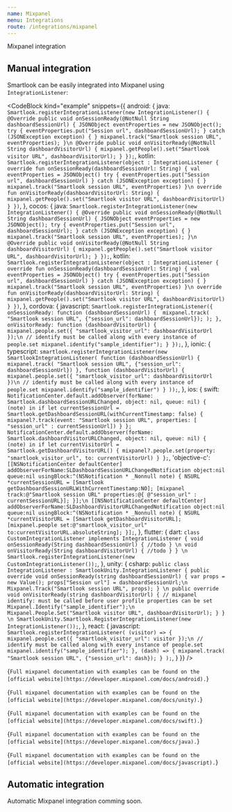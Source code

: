 ```yaml
---
name: Mixpanel
menu: Integrations
route: /integrations/mixpanel
---
```



<TextBlock kind="title">Mixpanel integration</TextBlock>

## Manual integration

Smartlook can be easily integrated into Mixpanel using `IntegrationListener`:

<CodeBlock
  kind="example"
  snippets={{
    android: {
      java: `
Smartlook.registerIntegrationListener(new IntegrationListener() {
    @Override
    public void onSessionReady(@NotNull String dashboardSessionUrl) {
        JSONObject eventProperties = new JSONObject();
        try {
            eventProperties.put("Session url", dashboardSessionUrl);
        } catch (JSONException exception) {
        }
        mixpanel.track("Smartlook session URL", eventProperties);
    }\n
    @Override
    public void onVisitorReady(@NotNull String dashboardVisitorUrl) {
        mixpanel.getPeople().set("Smartlook visitor URL", dashboardVisitorUrl);
    }
});
      `,
      kotlin: `
Smartlook.registerIntegrationListener(object : IntegrationListener {
    override fun onSessionReady(dashboardSessionUrl: String) {
        val eventProperties = JSONObject()
        try {
            eventProperties.put("Session url", dashboardSessionUrl)
        } catch (JSONException exception) {
        }
        mixpanel.track("Smartlook session URL", eventProperties)
    }\n
    override fun onVisitorReady(dashboardVisitorUrl: String) {
        mixpanel.getPeople().set("Smartlook visitor URL", dashboardVisitorUrl)
    }
})
      `,
    },
    cocos: {
      java: `
Smartlook.registerIntegrationListener(new IntegrationListener() {
    @Override
    public void onSessionReady(@NotNull String dashboardSessionUrl) {
        JSONObject eventProperties = new JSONObject();
        try {
            eventProperties.put("Session url", dashboardSessionUrl);
        } catch (JSONException exception) {
        }
        mixpanel.track("Smartlook session URL", eventProperties);
    }\n
    @Override
    public void onVisitorReady(@NotNull String dashboardVisitorUrl) {
        mixpanel.getPeople().set("Smartlook visitor URL", dashboardVisitorUrl);
    }
});
      `,
      kotlin: `
Smartlook.registerIntegrationListener(object : IntegrationListener {
    override fun onSessionReady(dashboardSessionUrl: String) {
        val eventProperties = JSONObject()
        try {
            eventProperties.put("Session url", dashboardSessionUrl)
        } catch (JSONException exception) {
        }
        mixpanel.track("Smartlook session URL", eventProperties)
    }\n
    override fun onVisitorReady(dashboardVisitorUrl: String) {
        mixpanel.getPeople().set("Smartlook visitor URL", dashboardVisitorUrl)
    }
})
      `,
    },
    cordova: {
      javascript: `
Smartlook.registerIntegrationListener({
  onSessionReady: function (dashboardSessionUrl) { 
    mixpanel.track(
    "Smartlook session URL",
    {"session_url": dashboardSessionUrl});
);
  },
  onVisitorReady: function (dashboardVisitorUrl) { 
    mixpanel.people.set({ "smartlook_visitor_url": dashboardVisitorUrl });\n
    // identify must be called along with every instance of people.set
    mixpanel.identify("sample_identifier");
  }
});
      `,
    }, 
    ionic: {
      typescript: `
smartlook.registerIntegrationListener(new SmartlookIntegrationListener(
  function (dashboardSessionUrl) { 
    mixpanel.track(
    "Smartlook session URL",
    {"session_url": dashboardSessionUrl})
  },
  function (dashboardVisitorUrl) { 
    mixpanel.people.set({ "smartlook_visitor_url": dashboardVisitorUrl })\n
    // identify must be called along with every instance of people.set
    mixpanel.identify("sample_identifier")
  }
));
      `,
    }, 
    ios: {
      swift: `
NotificationCenter.default.addObserver(forName: Smartlook.dashboardSessionURLChanged, object: nil, queue: nil) { (note) in
    if let currentSessionUrl = Smartlook.getDashboardSessionURL(withCurrentTimestamp: false) {
        mixpanel?.track(event: "Smartlook session URL", properties: [ "session_url" : currentSessionUrl])
    }
};
NotificationCenter.default.addObserver(forName: Smartlook.dashboardVisitorURLChanged, object: nil, queue: nil) { (note) in
    if let currentVisitorUrl = Smartlook.getDashboardVisitorURL() {
        mixpanel?.people.set(property: "smartlook_visitor_url", to: currentVisitorUrl)
    }
};
      `,
      'objective-c': `
[[NSNotificationCenter defaultCenter] addObserverForName:SLDashboardSessionURLChangedNotification object:nil queue:nil usingBlock:^(NSNotification * _Nonnull note) {
    NSURL *currentSessionURL = [Smartlook getDashboardSessionURLWithCurrentTimestamp:NO];
    [mixpanel track:@"Smartlook session URL" properties:@{ @"session_url" : currentSessionURL}];
}];\n
[[NSNotificationCenter defaultCenter] addObserverForName:SLDashboardVisitorURLChangedNotification object:nil queue:nil usingBlock:^(NSNotification * _Nonnull note) {
    NSURL *currentVisitorURL = [Smartlook getDashboardVisitorURL];
    [mixpanel.people set:@"smartlook_visitor_url" to:currentVisitorURL.absoluteString];
}];
      `,
    },
    flutter: {
      dart: `
class CustomIntegrationListener implements IntegrationListener {
  void onSessionReady(String dashboardSessionUrl) {
    //todo
  }
\n
  void onVisitorReady(String dashboardVisitorUrl) {
    //todo
  }
}
\n
Smartlook.registerIntegrationListener(new CustomIntegrationListener());
      `,
  },
  unity: {
    csharp: `
public class IntegrationListener : SmartlookUnity.IntegrationListener
{
    public override void onSessionReady(string dashboardSessionUrl)
    {
        var props = new Value();
        props["Session url"] = dashboardSessionUrl;\n
        Mixpanel.Track("Smartlook session URL", props);
    }
\n
    public override void onVisitorReady(string dashboardVisitorUrl)
    {
        // mixpanel identify: must be called before user profile properties can be set
        Mixpanel.Identify("sample_identifier");\n
        Mixpanel.People.Set("Smartlook visitor URL", dashboardVisitorUrl);
    }
}
\n
SmartlookUnity.Smartlook.RegisterIntegrationListener(new IntegrationListener());
`,
  },
  react: {
    javascript: `
Smartlook.registerIntegrationListener(
    (visitor) => {
        mixpanel.people.set({ "smartlook_visitor_url": visitor });\n
        // identify must be called along with every instance of people.set
        mixpanel.identify("sample_identifier");
    },
    (dash) => {
        mixpanel.track(
            "Smartlook session URL",
            {"session_url": dash});
    }
  );
`,
  }
  }}
/>

<TextBlock kind="note" visibleOn="android">{`
Full mixpanel documentation with examples can be found on the [official website](https://developer.mixpanel.com/docs/android).
`}</TextBlock>

<TextBlock kind="note" visibleOn="unity">{`
Full mixpanel documentation with examples can be found on the [official website](https://developer.mixpanel.com/docs/unity).
`}</TextBlock>

<TextBlock kind="note" visibleOn="ios">{`
Full mixpanel documentation with examples can be found on the [official website](https://developer.mixpanel.com/docs/swift).
`}</TextBlock>

<TextBlock kind="note" visibleOn="cocos">{`
Full mixpanel documentation with examples can be found on the [official website](https://developer.mixpanel.com/docs/java).
`}</TextBlock>

<TextBlock kind="note" visibleOn="cordova,ionic,react">{`
Full mixpanel documentation with examples can be found on the [official website](https://developer.mixpanel.com/docs/javascript).
`}</TextBlock>

## Automatic integration
Automatic Mixpanel integration comming soon.